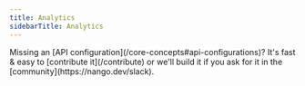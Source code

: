 ```yaml
---
title: Analytics
sidebarTitle: Analytics
---
```


<Tip>
    Missing an [API configuration](/core-concepts#api-configurations)? It's fast & easy to [contribute it](/contribute) or we'll build it if you ask for
    it in the [community](https://nango.dev/slack).
</Tip>

<CardGroup cols={4}>
    <Card title="Segment" href="/integrations/all/segment" color="#68a063" />
    <Card title="Wakatime" href="/integrations/all/wakatime" color="#68a063" />
</CardGroup>
